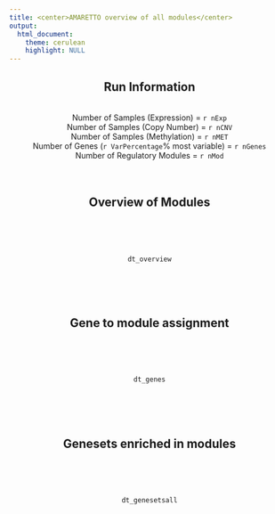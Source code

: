 ```yaml
---
title: <center>AMARETTO overview of all modules</center>
output: 
  html_document:
    theme: cerulean
    highlight: NULL
---
```


<center>
## Run Information
<br>
Number of Samples (Expression) = `r nExp`  
Number of Samples (Copy Number) = `r nCNV`  
Number of Samples (Methylation) = `r nMET`  
Number of Genes (`r VarPercentage`% most variable) = `r nGenes`  
Number of Regulatory Modules = `r nMod`  
<br><br>

## Overview of Modules
<br><br><br>
```r
dt_overview
```
<br><br><br>

## Gene to module assignment
<br><br><br>
```r
dt_genes
```
<br><br><br>

## Genesets enriched in modules
<br><br><br>
```r
dt_genesetsall
```

</center>